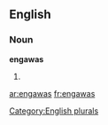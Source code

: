 
==English==

===Noun===
'''engawas'''

# {{plural of|[[engawa]]}}

[[Category:English plurals]]

[[ar:engawas]]
[[fr:engawas]]